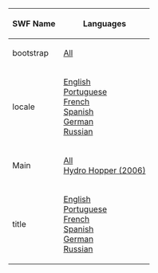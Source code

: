 

<center>
{|class="wikitable" border="1"
!SWF Name
!Languages
|-
|bootstrap||[[Media:GamesHydroHopperBootstrap.swf|All]]
|-
|locale||[[Media:GamesHydroHopperLangENLocale.swf|English]]<br>[[Media:GamesHydroHopperLangPTLocale.swf|Portuguese]]<br>[[Media:GamesHydroHopperLangFRLocale.swf|French]]<br>[[Media:GamesHydroHopperLangESLocale.swf|Spanish]]<br>[[Media:GamesHydroHopperLangDELocale.swf|German]]<br>[[Media:GamesHydroHopperLangRULocale.swf|Russian]]
|-
|Main||[[Media:GamesHydroHopperMain.swf|All]]<br>
[[Media:HydroHopper2006.swf|Hydro Hopper (2006)]]
|-
|title||[[Media:ENHydroTitle.swf|English]]<br>[[Media:PTHydroTitle.swf|Portuguese]]<br>[[Media:FRHydroTitle.swf|French]]<br>[[Media:ESHydroTitle.swf|Spanish]]<br>[[Media:DEHydroTitle.swf|German]]<br>[[Media:RUHydroTitle.swf|Russian]]
|}
</center>